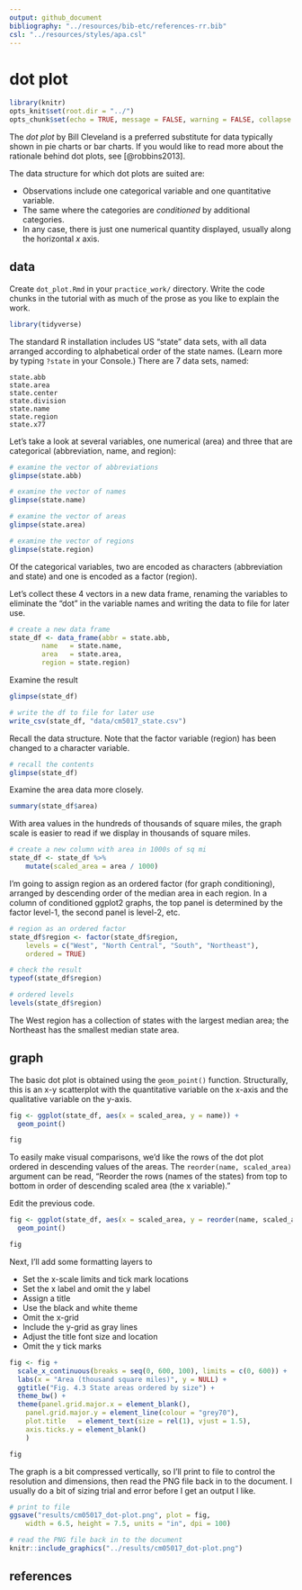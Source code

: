 ```yaml
---
output: github_document
bibliography: "../resources/bib-etc/references-rr.bib"
csl: "../resources/styles/apa.csl"
--- 
```


# dot plot  

```r
library(knitr)
opts_knit$set(root.dir = "../")
opts_chunk$set(echo = TRUE, message = FALSE, warning = FALSE, collapse = TRUE)
```


The *dot plot* by Bill Cleveland is a preferred substitute for data typically shown in pie charts or bar charts. If you would like to read more about the rationale behind dot plots, see [@robbins2013].  

The data structure for which dot plots are suited are:  

- Observations include one categorical variable and one quantitative variable.  
- The same where the categories are *conditioned* by additional categories. 
- In any case, there is just one numerical quantity displayed, usually along the horizontal $x$ axis. 

## data 

Create `dot_plot.Rmd` in your `practice_work/` directory. Write the code chunks in the tutorial with as much of the prose as you like  to explain the work. 


```r
library(tidyverse)
```

The standard R installation includes US "state" data sets, with all data arranged according to alphabetical order of the state names. (Learn more by typing `?state`  in your Console.) There are 7 data sets, named:  

```
state.abb 
state.area 
state.center 
state.division 
state.name 
state.region 
state.x77 
````
Let's take a look at several variables, one numerical (area) and three that are categorical (abbreviation, name, and region): 

```r
# examine the vector of abbreviations
glimpse(state.abb)

# examine the vector of names  
glimpse(state.name)

# examine the vector of areas  
glimpse(state.area)

# examine the vector of regions 
glimpse(state.region)
```

Of the categorical variables, two are encoded as characters (abbreviation and state) and one is encoded as a factor (region). 

Let's collect these 4 vectors in a new data frame, renaming the variables to eliminate the "dot" in the variable names and writing the data to file for later use. 

```r
# create a new data frame
state_df <- data_frame(abbr = state.abb, 
		name   = state.name, 
		area   = state.area, 
		region = state.region)
```

Examine the result

```r
glimpse(state_df)
```

```r
# write the df to file for later use 
write_csv(state_df, "data/cm5017_state.csv")
```

Recall the data structure. Note that the factor variable (region) has been changed to a character variable. 

```r
# recall the contents
glimpse(state_df)
```

Examine the area data more closely. 


```r
summary(state_df$area)
```

With area values in the hundreds of thousands of square miles, the graph scale is easier to read if we display in thousands of square miles.

```r
# create a new column with area in 1000s of sq mi
state_df <- state_df %>%
	mutate(scaled_area = area / 1000)
```

I'm going to assign region as an ordered factor (for graph conditioning), arranged by descending order of the median area in each region. In a column of conditioned ggplot2 graphs, the top panel is determined by the factor level-1, the second panel is level-2, etc. 

```r
# region as an ordered factor 
state_df$region <- factor(state_df$region, 
	levels = c("West", "North Central", "South", "Northeast"),
	ordered = TRUE)

# check the result
typeof(state_df$region)

# ordered levels
levels(state_df$region)
```

The West region has a collection of states with the largest median area; the Northeast has the smallest median state area. 

## graph 

The basic dot plot is obtained using the `geom_point()` function. Structurally, this is an x-y scatterplot with the quantitative variable on the x-axis and the qualitative variable on the y-axis. 

 
```r
fig <- ggplot(state_df, aes(x = scaled_area, y = name)) +
  geom_point()

fig
```

To easily make visual comparisons, we'd like the rows of the dot plot ordered in descending values of the areas. The `reorder(name, scaled_area)`  argument can be read, "Reorder the rows (names of the states) from top to bottom in order of descending scaled area (the x variable)."

Edit the previous code. 
```r
fig <- ggplot(state_df, aes(x = scaled_area, y = reorder(name, scaled_area))) +
  geom_point()

fig
```

Next, I'll add some formatting layers to 

- Set the x-scale limits and tick mark locations 
- Set the x label and omit the y label 
- Assign a title 
- Use the black and white theme 
- Omit the x-grid 
- Include the y-grid as gray lines 
- Adjust the title font size and location 
- Omit the y tick marks 


```r
fig <- fig +  
  scale_x_continuous(breaks = seq(0, 600, 100), limits = c(0, 600)) +
  labs(x = "Area (thousand square miles)", y = NULL) +
  ggtitle("Fig. 4.3 State areas ordered by size") +
  theme_bw() + 
  theme(panel.grid.major.x = element_blank(),
    panel.grid.major.y = element_line(colour = "grey70"), 
    plot.title   = element_text(size = rel(1), vjust = 1.5),
    axis.ticks.y = element_blank()
    )

fig
```

The graph is a bit compressed vertically, so I'll print to file to control the resolution and dimensions, then read the PNG file back in to the document. I usually do a bit of sizing trial and error before I get an output I like. 


```r
# print to file
ggsave("results/cm05017_dot-plot.png", plot = fig, 
    width = 6.5, height = 7.5, units = "in", dpi = 100)
```

```r
# read the PNG file back in to the document
knitr::include_graphics("../results/cm05017_dot-plot.png")
```


<!-- ## conditioning  -->

<!-- *Conditioning* converts a single dot plot into multiple panels, where each panel is a plot with the same scales, but the data belong to a particular subset of the data.  -->

<!-- The subsets are determined by the levels of the factor used for conditioning.  -->

<!-- In this example, the conditioning variable is `region`, with 4 levels. Thus the conditioned plot has four subpanels, one each for "West", "North Central", "South", and  "Northeast".  -->

<!-- Conditioning in ggplot2 is accomplished using `facet_grid()`.  -->

<!-- ```{r} -->
<!-- fig <- fig +  -->
<!-- 	facet_grid(region ~ .)  -->

<!-- fig -->
<!-- ``` -->

<!-- Ouch, that's ugly.  -->

<!-- A typical data set will have an entry for every intersection of the two categorical variables, but here a state name can only belong to one region.  -->

<!-- To eliminate the names that don't exist in a region, we use the `scales = "free_y"` argument.    -->

<!-- Add to the existing code.  -->
<!-- ```{r} -->
<!-- fig <- fig +  -->
<!-- 	facet_grid(region ~ ., scales = "free_y") -->

<!-- fig -->
<!-- ``` -->

<!-- The default is for the panels to have the same vertical height. But the number of states in a region is not constant, hence the panels all have different numbers of rows.  -->

<!-- To allow the panel heights to self-adjust for equal row spacing, we add the `space = "free"` argument.  -->

<!-- Add to the existing code and write to file.   -->
<!-- ```{r} -->
<!-- fig <- fig +  -->
<!-- 	facet_grid(region ~ ., scales = "free_y", space = "free") +  -->
<!-- 	  ggtitle("Fig. 4.3 State areas ordered by region and size")  -->

<!-- ggsave("results/cm05017_dot-plot-conditioned.png", plot = fig,  -->
<!--     width = 6.5, height = 7.5, units = "in", dpi = 100) -->

<!-- # read the PNG file back in to the document -->
<!-- knitr::include_graphics("../results/cm05017_dot-plot-conditioned.png") -->
<!-- ``` -->

<!-- Pretty neat!  -->


## references

<!-- Figure 4.3 is from Robbins and the `ggplot2` code is adapted from Zhao & Bryan.   -->

<!-- 1. Naomi Robbins (2013) [*Creating More Effective Graphs*](http://www.nbr-graphs.com/resources/recommended-books/), Chart House.      -->
<!-- 2. Joanna Zhao and Jenny Bryan,  [r-graph-catalog](https://github.com/jennybc/r-graph-catalog), providing ggplot2 scripts for nearly all of the graphs in Robbins' book.     -->
<!-- 3. Winston Chang, [Facets (ggplot2)](http://www.cookbook-r.com/Graphs/Facets_(ggplot2)), [Cookbook for R](http://www.cookbook-r.com/).   -->


